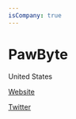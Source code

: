 ```yaml
---
isCompany: true
---
```


# PawByte

<Location>

United States

</Location>



<Website>

[Website](http://pawbyte.com)

[Twitter](https://twitter.com/Pawbyte)

</Website>
